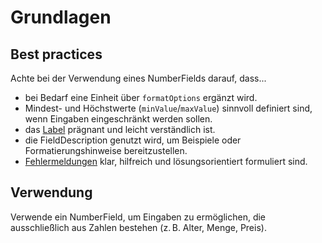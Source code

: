 # Grundlagen

## Best practices

Achte bei der Verwendung eines NumberFields darauf, dass...

- bei Bedarf eine Einheit über `formatOptions` ergänzt wird.
- Mindest- und Höchstwerte (`minValue`/`maxValue`) sinnvoll definiert sind, wenn Eingaben eingeschränkt werden sollen.
- das [Label](/03-components/content/label) prägnant und leicht verständlich ist.
- die FieldDescription genutzt wird, um Beispiele oder Formatierungshinweise bereitzustellen.
- [Fehlermeldungen](/02-foundations/03-content-guidelines/02-fehlermeldungen) klar, hilfreich und lösungsorientiert formuliert sind.
  
## Verwendung

Verwende ein NumberField, um Eingaben zu ermöglichen, die ausschließlich aus Zahlen bestehen (z. B. Alter, Menge, Preis).

